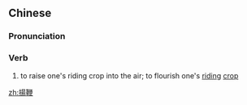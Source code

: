 {{also|扬鞭}}
==Chinese==
{{zh-forms|s=扬鞭}}

===Pronunciation===
{{zh-pron
|m=yángbiān
|cat=v
}}

===Verb===
{{zh-verb}}

# {{lb|zh|literary}} to raise one's riding crop into the air; to flourish one's [[riding]] [[crop]]

[[zh:揚鞭]]